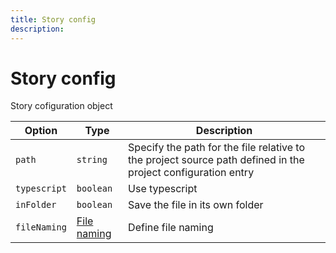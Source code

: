 ---
title: Story config
description:
---

# Story config

<Description>Story cofiguration object</Description>

| Option                  | Type                        | Description                                                                                                  |
| ----------------------- | --------------------------- | ------------------------------------------------------------------------------------------------------------ |
| <code>path</code>       | <code>string</code>         | Specify the path for the file relative to the project source path defined in the project configuration entry |
| <code>typescript</code> | <code>boolean</code>        | Use typescript                                                                                               |
| <code>inFolder</code>   | <code>boolean</code>        | Save the file in its own folder                                                                              |
| <code>fileNaming</code> | [File naming](#file-naming) | Define file naming                                                                                           |
